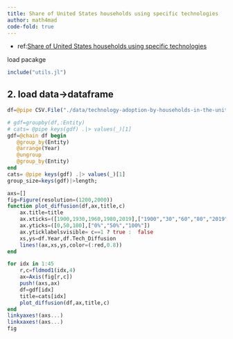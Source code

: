 ```yaml
---
title: Share of United States households using specific technologies
author: math4mad
code-fold: true
---
```


:::{.callout-note title="info"}
  - ref:[Share of United States households using specific technologies](https://ourworldindata.org/rise-of-social-media)
  
:::


load pacakge
```julia
include("utils.jl")
```

## 2. load data->dataframe
```julia
df=@pipe CSV.File("./data/technology-adoption-by-households-in-the-united-states.csv")|>DataFrame|>rename(_,"Technology Diffusion (Comin and Hobijn (2004) and others)"=>:Tech_Diffusion)|>select(_,Not(:Code))

# gdf=groupby(df,:Entity)
# cats= @pipe keys(gdf) .|> values(_)[1]
gdf=@chain df begin 
   @group_by(Entity)
   @arrange(Year)
   @ungroup
   @group_by(Entity)
end
cats= @pipe keys(gdf) .|> values(_)[1]
group_size=keys(gdf)|>length;
```

```julia
axs=[]
fig=Figure(resolution=(1200,2000))
function plot_diffusion(df,ax,title,c)
    ax.title=title
    ax.xticks=([1900,1930,1960,1980,2019],["1900","30","60","80","2019"])
    ax.yticks=([0,50,100],["0%","50%","100%"])
    ax.yticklabelsvisible= c==1 ? true :  false
    xs,ys=df.Year,df.Tech_Diffusion
    lines!(ax,xs,ys,color=(:red,0.8))
end

for idx in 1:45
    r,c=fldmod1(idx,4)
    ax=Axis(fig[r,c])
    push!(axs,ax)
    df=gdf[idx]
    title=cats[idx]
    plot_diffusion(df,ax,title,c)
end
linkyaxes!(axs...)
linkxaxes!(axs...)
fig
```